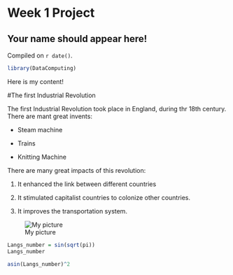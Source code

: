 # Week 1 Project  

## Your name should appear here!

<!-- leave this material as is -->
Compiled on `r date()`.

```r
library(DataComputing)
```
<!-- put your content after this line -->
Here is my content!

#The first Industrial Revolution

The first Industrial Revolution took place in England, during thr 18th century. There are mant great invents:

* Steam machine

* Trains

* Knitting Machine


There are many great impacts of this revolution:

1. It enhanced the link between different countries

2. It stimulated capitalist countries to colonize other countries.

3. It improves the transportation system.

![My picture](https://kidskonnect.com/assets/uploads/2015/01/industrial-revolution.jpg)

```r
Langs_number = sin(sqrt(pi))
Langs_number
```

 
```r
asin(Langs_number)^2
```


